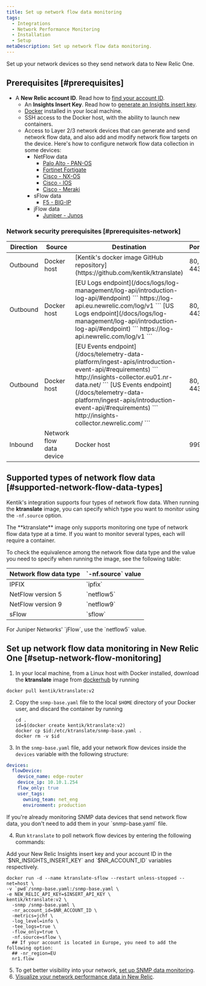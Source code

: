 ```yaml
---
title: Set up network flow data monitoring
tags:
  - Integrations
  - Network Performance Monitoring
  - Installation
  - Setup
metaDescription: Set up network flow data monitoring.
---
```


Set up your network devices so they send network data to New Relic One.

## Prerequisites [#prerequisites]

- A **New Relic account ID**. Read how to [find your account ID](/docs/accounts/accounts-billing/account-setup/account-id/).
    - An **Insights Insert Key**. Read how to [generate an Insights insert key](/docs/apis/intro-apis/new-relic-api-keys/#insights-insert-key).
    - [Docker](https://docs.docker.com/engine/install/) installed in your local machine.
    - SSH access to the Docker host, with the ability to launch new containers.
    - Access to Layer 2/3 network devices that can generate and send network flow data, and also add and modify network flow targets on the device. Here's how to configure network flow data collection in some devices:
      - NetFlow data
        - [Palo Alto - PAN-OS](https://docs.paloaltonetworks.com/pan-os/8-1/pan-os-admin/monitoring/netflow-monitoring/configure-netflow-exports)
        - [Fortinet Fortigate](https://kb.fortinet.com/kb/documentLink.do?externalID=FD36460)
        - [Cisco - NX-OS](https://www.cisco.com/c/en/us/td/docs/switches/datacenter/nexus9000/sw/7-x/system_management/configuration/guide/b_Cisco_Nexus_9000_Series_NX-OS_System_Management_Configuration_Guide_7x/b_Cisco_Nexus_9000_Series_NX-OS_System_Management_Configuration_Guide_7x_chapter_011100.html#task_52D8A0952B06404197D2536B6E33EE80)
        - [Cisco - IOS](https://www.cisco.com/c/en/us/td/docs/ios/netflow/configuration/guide/12_2sr/nf_12_2sr_book/cfg_nflow_data_expt.html#wp1087069)
        - [Cisco - Meraki](https://documentation.meraki.com/MX/Monitoring_and_Reporting/NetFlow_Overview)
      - sFlow data
        - [F5 - BIG-IP](https://techdocs.f5.com/en-us/bip-upd-16-0-0-u2/external-monitoring-of-big-ip-systems-implementations/monitoring-big-ip-system-traffic-with-sflow.html#GUID-294498AA-BBF7-4E5A-8AD8-1F778E294EE7)
      - jFlow data
        - [Juniper - Junos](https://www.juniper.net/documentation/us/en/software/junos/flow-monitoring/flow-monitoring.pdf)

### Network security prerequisites [#prerequisites-network]

<table>
  <thead>
    <tr>
      <th style={{ width: "100px" }}>
        Direction
      </th>
      <th>
        Source
      </th>
      <th>
        Destination
      </th>
      <th>
        Ports
      </th>
      <th>
        Protocol
      </th>
    </tr>
  </thead>
    <tbody>
    <tr>
      <td>
        Outbound
      </td>
      <td>
        Docker host
      </td>
      <td>
        [Kentik's docker image GitHub repository](https://github.com/kentik/ktranslate)
      </td>
      <td>
        80, 443
      </td>
      <td>
        UDP, TCP
      </td>
    </tr>
    <tr>
      <td>
        Outbound
      </td>
      <td>
        Docker host
      </td>
      <td>
        [EU Logs endpoint](/docs/logs/log-management/log-api/introduction-log-api/#endpoint)
        ```
        https://log-api.eu.newrelic.com/log/v1
        ```
        [US Logs endpoint](/docs/logs/log-management/log-api/introduction-log-api/#endpoint)
        ```
        https://log-api.newrelic.com/log/v1
        ```
      </td>
      <td>
        80, 443
      </td>
      <td>
        UDP, TCP
      </td>
    </tr>
    <tr>
      <td>
        Outbound
      </td>
      <td>
        Docker host
      </td>
      <td>
        [EU Events endpoint](/docs/telemetry-data-platform/ingest-apis/introduction-event-api/#requirements)
        ```
        http://insights-collector.eu01.nr-data.net/
        ```
        [US Events endpoint](/docs/telemetry-data-platform/ingest-apis/introduction-event-api/#requirements)
        ```
        http://insights-collector.newrelic.com/
        ```
      </td>
      <td>
        80, 443
      </td>
      <td>
        UDP, TCP
      </td>
    </tr>
    <tr>
      <td>
        Inbound
      </td>
      <td>
        Network flow data device 
      </td>
      <td>
        Docker host
      </td>
      <td>
        9995
      </td>
      <td>
        TCP
      </td>
    </tr>
    </tbody>
</table>

## Supported types of network flow data [#supported-network-flow-data-types]

Kentik's integration supports four types of network flow data. When running the **ktranslate** image, you can specify which type you want to monitor using the `-nf.source` option.

<Callout variant="important">
The **ktranslate** image only supports monitoring one type of network flow data type at a time. If you want to monitor several types, each will require a container.
</Callout>

To check the equivalence among the network flow data type and the value you need to specify when running the image, see the following table:

<table>
  <thead>
    <tr>
      <th style={{ width: "300px" }}>
        Network flow data type
      </th>
      <th>
        `-nf.source` value
      </th>
    </tr>
  </thead>
    <tbody>
    <tr>
      <td>
        IPFIX
      </td>
      <td>
        `ipfix`
      </td>
    </tr>
    <tr>
      <td>
        NetFlow version 5
      </td>
      <td>
        `netflow5`
      </td>
    </tr>
    <tr>
      <td>
        NetFlow version 9
      </td>
      <td>
        `netflow9`
      </td>
    </tr>
    <tr>
      <td>
        sFlow
      </td>
      <td>
        `sflow`
      </td>
    </tr>
    </tbody>
</table>

<Callout variant="important">
For Juniper Networks' `jFlow`, use the `netflow5` value.
</Callout>

## Set up network flow data monitoring in New Relic One [#setup-network-flow-monitoring]

1. In your local machine, from a Linux host with Docker installed, download the **ktranslate** image from [dockerhub](https://hub.docker.com/) by running 
  ```shell
  docker pull kentik/ktranslate:v2
  ```
2. Copy the `snmp-base.yaml` file to the local `$HOME` directory of your Docker user, and discard the container by running
    ```shell
    cd .
    id=$(docker create kentik/ktranslate:v2)
    docker cp $id:/etc/ktranslate/snmp-base.yaml .
    docker rm -v $id
    ```
3. In the `snmp-base.yaml` file, add your network flow devices inside the `devices` variable with the following structure:

  ```yaml
  devices:
    flowDevice:
      device_name: edge-router
      device_ip: 10.10.1.254
      flow_only: true
      user_tags:
        owning_team: net_eng
        environment: production
  ```

  <Callout variant="tip">
  If you're already monitoring SNMP data devices that send network flow data, you don't need to add them in your `snmp-base.yaml` file.
  </Callout>

4. Run `ktranslate` to poll network flow devices by entering the following commands:

  <Callout variant="important">
  Add your New Relic Insights insert key and your account ID in the `$NR_INSIGHTS_INSERT_KEY` and `$NR_ACCOUNT_ID` variables respectively.
  </Callout>

  ```shell
  docker run -d --name ktranslate-sflow --restart unless-stopped --net=host \
  -v `pwd`/snmp-base.yaml:/snmp-base.yaml \
  -e NEW_RELIC_API_KEY=$INSERT_API_KEY \
  kentik/ktranslate:v2 \
    -snmp /snmp-base.yaml \
    -nr_account_id=$NR_ACCOUNT_ID \
    -metrics=jchf \
    -log_level=info \
    -tee_logs=true \
    -flow_only=true \
    -nf.source=sflow \
    ## If your account is located in Europe, you need to add the following option:
    ## -nr_region=EU
    nr1.flow
  ```
5. To get better visibility into your network, [set up SNMP data monitoring](/docs/network-performance-monitoring/setup-performance-monitoring/snmp-performance-monitoring).  
6. [Visualize your network performance data in New Relic](/docs/network-performance-monitoring/monitoring-network-data/visualize-network-data).
